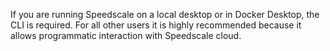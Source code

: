 
If you are running Speedscale on a local desktop or in Docker Desktop, the CLI is required. For all other users it is highly recommended because it allows programmatic interaction with Speedscale cloud.

<Tabs>

<TabItem value="mac" label="Mac/Linux">

<MacOSLinuxInstall />

</TabItem>

<TabItem value="windows" label="Windows">

<WindowsCLIInstall />

</TabItem>

</Tabs>
